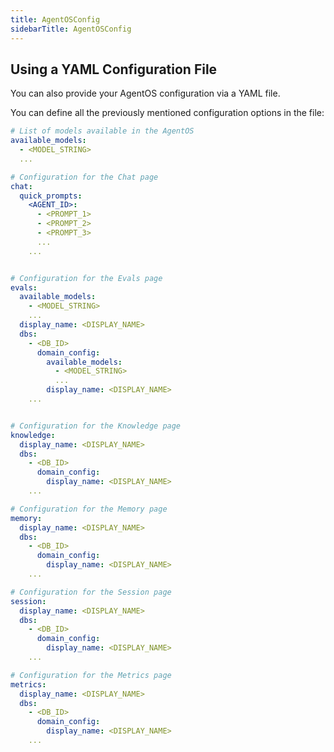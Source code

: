 ```yaml
---
title: AgentOSConfig
sidebarTitle: AgentOSConfig
---
```


<Snippet file="agent-os-configuration-reference.mdx" />

## Using a YAML Configuration File

You can also provide your AgentOS configuration via a YAML file.

You can define all the previously mentioned configuration options in the file:

```yaml
# List of models available in the AgentOS
available_models:
  - <MODEL_STRING>
  ...

# Configuration for the Chat page
chat:
  quick_prompts:
    <AGENT_ID>:
      - <PROMPT_1>
      - <PROMPT_2>
      - <PROMPT_3>
      ...
    ...


# Configuration for the Evals page
evals:
  available_models:
    - <MODEL_STRING>
    ...
  display_name: <DISPLAY_NAME>
  dbs:
    - <DB_ID>
      domain_config:
        available_models:
          - <MODEL_STRING>
          ...
        display_name: <DISPLAY_NAME>
    ...


# Configuration for the Knowledge page
knowledge:
  display_name: <DISPLAY_NAME>
  dbs:
    - <DB_ID>
      domain_config:
        display_name: <DISPLAY_NAME>
    ...

# Configuration for the Memory page
memory:
  display_name: <DISPLAY_NAME>
  dbs:
    - <DB_ID>
      domain_config:
        display_name: <DISPLAY_NAME>
    ...

# Configuration for the Session page
session:
  display_name: <DISPLAY_NAME>
  dbs:
    - <DB_ID>
      domain_config:
        display_name: <DISPLAY_NAME>
    ...

# Configuration for the Metrics page
metrics:
  display_name: <DISPLAY_NAME>
  dbs:
    - <DB_ID>
      domain_config:
        display_name: <DISPLAY_NAME>
    ...
```
